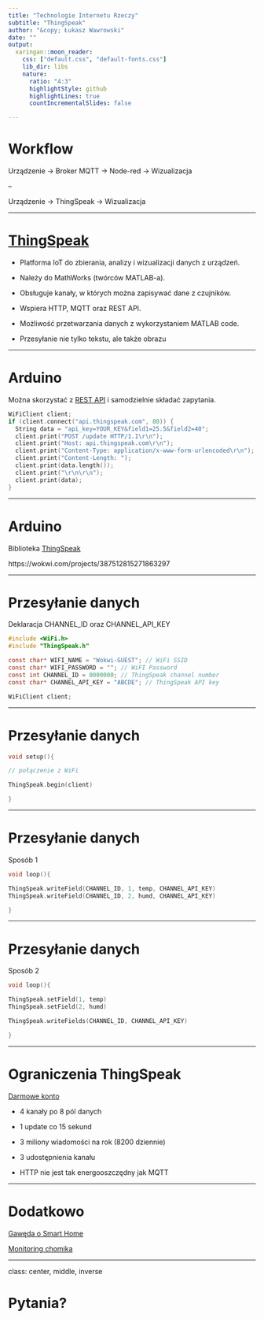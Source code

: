 ```yaml
---
title: "Technologie Internetu Rzeczy"
subtitle: "ThingSpeak"
author: "&copy; Łukasz Wawrowski"
date: ""
output:
  xaringan::moon_reader:
    css: ["default.css", "default-fonts.css"]
    lib_dir: libs
    nature:
      ratio: "4:3"
      highlightStyle: github
      highlightLines: true
      countIncrementalSlides: false

---
```


# Workflow

Urządzenie $\rightarrow$ Broker MQTT $\rightarrow$ Node-red $\rightarrow$ Wizualizacja

--

Urządzenie $\rightarrow$ ThingSpeak $\rightarrow$ Wizualizacja

---

# [ThingSpeak](https://thingspeak.mathworks.com/)

- Platforma IoT do zbierania, analizy i wizualizacji danych z urządzeń.

- Należy do MathWorks (twórców MATLAB-a).

- Obsługuje kanały, w których można zapisywać dane z czujników.

- Wspiera HTTP, MQTT oraz REST API.

- Możliwość przetwarzania danych z wykorzystaniem MATLAB code.

- Przesyłanie nie tylko tekstu, ale także obrazu

---

# Arduino

Można skorzystać z [REST API](https://www.mathworks.com/help/thingspeak/writedata.html) i samodzielnie składać zapytania.

```c
WiFiClient client;
if (client.connect("api.thingspeak.com", 80)) {
  String data = "api_key=YOUR_KEY&field1=25.5&field2=40";
  client.print("POST /update HTTP/1.1\r\n");
  client.print("Host: api.thingspeak.com\r\n");
  client.print("Content-Type: application/x-www-form-urlencoded\r\n");
  client.print("Content-Length: ");
  client.print(data.length());
  client.print("\r\n\r\n");
  client.print(data);
}
```

---

# Arduino

Biblioteka [ThingSpeak](https://docs.arduino.cc/libraries/thingspeak/)

https://wokwi.com/projects/387512815271863297

---

# Przesyłanie danych

Deklaracja CHANNEL_ID oraz CHANNEL_API_KEY

```c
#include <WiFi.h>
#include "ThingSpeak.h"

const char* WIFI_NAME = "Wokwi-GUEST"; // WiFi SSID
const char* WIFI_PASSWORD = ""; // WiFI Password
const int CHANNEL_ID = 0000000; // ThingSpeak channel number
const char* CHANNEL_API_KEY = "ABCDE"; // ThingSpeak API key

WiFiClient client;

```

---

# Przesyłanie danych

```c
void setup(){

// połączenie z WiFi

ThingSpeak.begin(client)

}
```

---

# Przesyłanie danych

Sposób 1

```c
void loop(){

ThingSpeak.writeField(CHANNEL_ID, 1, temp, CHANNEL_API_KEY)
ThingSpeak.writeField(CHANNEL_ID, 2, humd, CHANNEL_API_KEY)

}

```

---

# Przesyłanie danych

Sposób 2

```c
void loop(){

ThingSpeak.setField(1, temp)
ThingSpeak.setField(2, humd)

ThingSpeak.writeFields(CHANNEL_ID, CHANNEL_API_KEY)

}

```

---

# Ograniczenia ThingSpeak

[Darmowe konto](https://thingspeak.mathworks.com/prices/thingspeak_home)

- 4 kanały po 8 pól danych

- 1 update co 15 sekund

- 3 miliony wiadomości na rok (8200 dziennie)

- 3 udostępnienia kanału

- HTTP nie jest tak energooszczędny jak MQTT

---

# Dodatkowo

[Gawęda o Smart Home](https://www.youtube.com/watch?v=bLpdWHnMUqA)

[Monitoring chomika](https://medium.com/@christian.marques/the-ultimate-hamster-monitoring-system-45ddec50009a)

---

class: center, middle, inverse

# Pytania?